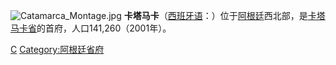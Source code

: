 {{coord|28|28|S|65|47|W|display=title}}
[[File:Catamarca_Montage.jpg|thumb]]
'''卡塔马卡'''（[[西班牙语|西班牙语]]：'''{{lang|es|Catamarca}}'''）位于[[阿根廷|阿根廷]]西北部，是[[卡塔马卡省|卡塔马卡省]]的首府，人口141,260（2001年）。

{{Authority control}}
{{Commonscat|San Fernando del Valle de Catamarca}}
{{southAm-geo-stub}}

[[Category:阿根廷城市|C]]
[[Category:阿根廷省府|Category:阿根廷省府]]